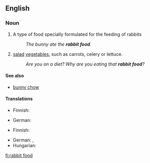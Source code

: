 ==English==

===Noun===
{{en-noun|head=[[rabbit]] [[food]]|-}}

# A type of food specially formulated for the feeding of rabbits
#: ''The bunny ate the '''rabbit food'''.''
# {{context|informal|derogatory|lang=en}} [[salad]] [[vegetable]]s, such as carrots, celery or lettuce.
#: ''Are you on a diet? Why are you eating that '''rabbit food'''?''

====See also====
* [[bunny chow]]

====Translations====
{{trans-top|food formulated for rabbits}}
* Finnish: {{t|fi|kaninruoka}}
{{trans-mid}}
* German: {{t+|de|Kaninchenfutter|n}}
{{trans-bottom}}

{{trans-top|informal, derogatory: salad and vegetables}}
* Finnish: {{t|fi|kaninruoka}}
{{trans-mid}}
* German: {{t+|de|Kaninchenfutter|n}}, {{t+|de|Hasenfutter|n}}
* Hungarian: {{t|hu|nyúlkaja}}
{{trans-bottom}}

[[fi:rabbit food]]